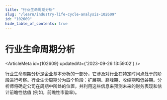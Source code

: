 ```yaml
---
title: "行业生命周期分析"
slug: "/learn/industry-life-cycle-analysis-102609"
id: "102609"
hide_table_of_contents: true
---
```



# 行业生命周期分析

<ArticleMeta id={102609} updatedAt={'2023-09-26 13:59:02'} />
<div className='border-solid border-b border-t-0 my-4 border-[var(--ifm-color-gray-300)]' />

行业生命周期分析是企业基本分析的一部分，它涉及对行业在特定时间点处于的阶段进行考察。行业生命周期分为四个阶段：扩展期、巅峰期、收缩期和低谷期。分析师将确定公司在周期中所处的位置，并利用这些信息来预测未来的财务表现和估计前瞻性估值 (例如，前瞻性市盈率)。
